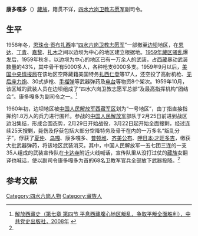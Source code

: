 '''康多嘎多'''（{{bd|？||？|}}）[[藏族|藏族]]，籍贯不详，[[四水六岗卫教志愿军|四水六岗卫教志愿军]]副司令。

==生平==
1958年冬，[[恩珠仓·贡布扎西|恩珠仓·贡布扎西]]率“[[四水六岗卫教志愿军|四水六岗卫教志愿军]]”一部撤至[[边坝县|边坝]]地区，在[[恩达县|恩达]]、[[丁青县|丁青]]、[[嘉黎县|嘉黎]]、[[扎木镇|扎木]]之间以边坝为中心的地区建立根据地。[[1959年藏区骚乱|1959年藏区骚乱]]爆发后，1959年秋冬，以边坝为中心的地区已有一万余人的武装，占[[西藏|西藏]]暴动武装数量的43%，其中骨干有5000多人，各种枪支6000多支。1959年9月以后，[[美国中央情报局|美国中央情报局]]在该地区空降藏籍美国特务[[扎西仁登|扎西仁登]]等17人，还空投了高射机枪、[[无后座力炮|无后座力炮]]、30式步枪、[[手榴弹|手榴弹]]等武器弹药及[[电台|电台]]等物资8个架次。1959年10月，该区域的武装人员在边坝组成了“四水六岗卫教志愿军总部”及最高指挥机构“团结会”。康多嘎多为副司令之一。<ref name=xfxzs>[http://tibet.news.cn/szts/2009-05/20/content_16578811.htm 解放西藏史（第七章 第四节 平息西藏腹心地区叛乱，争取平叛全面胜利），中共党史出版社，2008年] {{webarchive|url=https://web.archive.org/web/20140518212402/http://tibet.news.cn/szts/2009-05/20/content_16578811.htm |date=2014-05-18 }}</ref>

1960年初，边坝地区被[[中国人民解放军|中国人民解放军]][[西藏军区|西藏军区]]划为“一号地区”，由丁指直接指挥约1.8万人的兵力进行围歼。参战的[[中国人民解放军|中国人民解放军]]部队于2月25日前进到战区边沿集结，形成合围态势，2月29日开始战役，3月22日起开始全面搜剿，经过连续25天搜剿，毙伤及俘获包括大部分空降特务及骨干在内的一万多名“叛乱分子”，俘获了[[夏仲活佛|夏仲]]、[[乌嘎|乌嘎]]、康多嘎多、[[普顿堆|普顿堆]]、[[齐美公布|齐美公布]]、[[呷日本·才旺多吉|呷日本·才旺多吉]]，缴获大批武器弹药，将该地区武装消灭。其中，中国人民解放军一五七团三连的一支35人组成的武装宣传队在[[卡达寺|卡达寺]]附近火线喊话，宣传队里从没打过仗的[[藏族|藏族]]女翻译也喊话，使以副司令康多嘎多为首的68名卫教军官兵全部放下武器投降。<ref name=xfxzs/>

==参考文献==
{{reflist}}

[[Category:四水六岗人物|Category:四水六岗人物]]
[[Category:藏族人|Category:藏族人]]
